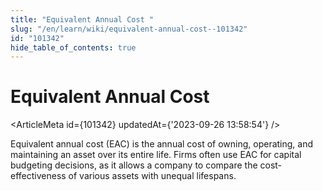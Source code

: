 ```yaml
---
title: "Equivalent Annual Cost "
slug: "/en/learn/wiki/equivalent-annual-cost--101342"
id: "101342"
hide_table_of_contents: true
---
```



# Equivalent Annual Cost 

<ArticleMeta id={101342} updatedAt={'2023-09-26 13:58:54'} />
<div className='border-solid border-b border-t-0 my-4 border-[var(--ifm-color-gray-300)]' />

Equivalent annual cost (EAC) is the annual cost of owning, operating, and maintaining an asset over its entire life. Firms often use EAC for capital budgeting decisions, as it allows a company to compare the cost-effectiveness of various assets with unequal lifespans.
